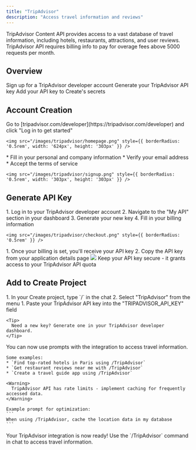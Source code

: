 ```yaml
---
title: "TripAdvisor"
description: "Access travel information and reviews"
---
```


TripAdvisor Content API provides access to a vast database of travel information, including hotels, restaurants, attractions, and user reviews.
    <Warning>
    TripAdvisor API requires billing info to pay for overage fees above 5000 requests per month.
    </Warning>

## Overview

<CardGroup cols={2}>
  <Card title="Create Account" icon="user">
    Sign up for a TripAdvisor developer account
  </Card>
  <Card title="Get API Key" icon="key">
    Generate your TripAdvisor API key
  </Card>
  <Card title="Copy into Create" icon="plug">
    Add your API key to Create's secrets
  </Card>
</CardGroup>

## Account Creation

<Steps>
  <Step title="Visit TripAdvisor Developer Portal">
    Go to [tripadvisor.com/developer](https://tripadvisor.com/developer) and click "Log in to get started"
    
    <img src="/images/tripadvisor/homepage.png" style={{ borderRadius: '0.5rem', width: '624px', height: '303px' }} />
  </Step>

  <Step title="Complete Registration">
    * Fill in your personal and company information
    * Verify your email address
    * Accept the terms of service
    
    <img src="/images/tripadvisor/signup.png" style={{ borderRadius: '0.5rem', width: '303px', height: '303px' }} />
  </Step>
</Steps>

## Generate API Key

<Steps>
  <Step title="Access Developer Dashboard">
    1. Log in to your TripAdvisor developer account
    2. Navigate to the "My API" section in your dashboard
    3. Generate your new key
    4. Fill in your billing information
    
    <img src="/images/tripadvisor/checkout.png" style={{ borderRadius: '0.5rem' }} />
  </Step>

  <Step title="Get Your API Key">
    1. Once your billing is set, you'll receive your API key
    2. Copy the API key from your application details page
    <img src="/images/tripadvisor/apigen.png" style={{ borderRadius: '0.5rem' }} />
    <Warning>
      Keep your API key secure - it grants access to your TripAdvisor API quota
    </Warning>
  </Step>
</Steps>

## Add to Create Project

<Steps>
  <Step title="Add the integration">
    1. In your Create project, type `/` in the chat 
    2. Select "TripAdvisor" from the menu
  </Step>

  <Step title="Add your API key">
    1. Paste your TripAdvisor API key into the "TRIPADVISOR_API_KEY" field
    
    <Tip>
      Need a new key? Generate one in your TripAdvisor developer dashboard.
    </Tip>
  </Step>

  <Step title="Use it">
    You can now use prompts with the integration to access travel information.

    Some examples:
    * `Find top-rated hotels in Paris using /TripAdvisor`
    * `Get restaurant reviews near me with /TripAdvisor`
    * `Create a travel guide app using /TripAdvisor`

    <Warning>
      TripAdvisor API has rate limits - implement caching for frequently accessed data.
    </Warning>

    Example prompt for optimization:
    ```
    When using /TripAdvisor, cache the location data in my database
    ```
  </Step>
</Steps>

<Note type="success">
  Your TripAdvisor integration is now ready! Use the `/TripAdvisor` command in chat to access travel information.
</Note>
